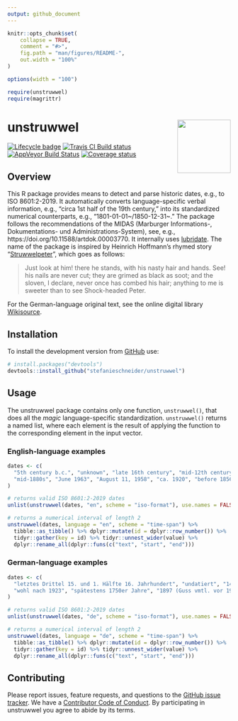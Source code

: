 ```yaml
---
output: github_document
---
```


<!-- README.md is generated from README.Rmd. Please edit that file -->

```r
knitr::opts_chunk$set(
	collapse = TRUE,
	comment = "#>",
	fig.path = "man/figures/README-",
	out.width = "100%"
)

options(width = "100")

require(unstruwwel)
require(magrittr)
```

# unstruwwel <img src="man/figures/logo.png" align="right" width="120" />

[![Lifecycle badge](https://img.shields.io/badge/lifecycle-maturing-blue.svg)](https://www.tidyverse.org/lifecycle/#maturing)
[![Travis CI Build status](https://travis-ci.org/stefanieschneider/unstruwwel.svg?branch=master)](https://travis-ci.org/stefanieschneider/unstruwwel)
[![AppVeyor Build Status](https://ci.appveyor.com/api/projects/status/github/stefanieschneider/unstruwwel?branch=master&svg=true)](https://ci.appveyor.com/project/stefanieschneider/unstruwwel)
[![Coverage status](https://codecov.io/github/stefanieschneider/unstruwwel/coverage.svg?branch=master)](https://codecov.io/github/stefanieschneider/unstruwwel?branch=master)

## Overview

This R package provides means to detect and parse historic dates, e.g., to ISO 8601:2-2019. It automatically converts language-specific verbal information, e.g., “circa 1st half of the 19th century,” into its standardized numerical counterparts, e.g., “1801-01-01\~/1850-12-31\~.” The package follows the recommendations of the MIDAS (Marburger Informations-, Dokumentations- und Administrations-System), see, e.g., https://doi.org/10.11588/artdok.00003770. It internally uses [lubridate](https://github.com/tidyverse/lubridate). The name of the package is inspired by Heinrich Hoffmann’s rhymed story “[Struwwelpeter](http://www.gutenberg.org/files/12116/12116-h/12116-h.htm#Shock-headed_Peter)”, which goes as follows:

> Just look at him! there he stands,
with his nasty hair and hands.
See! his nails are never cut;
they are grimed as black as soot;
and the sloven, I declare,
never once has combed his hair;
anything to me is sweeter
than to see Shock-headed Peter.

For the German-language original text, see the online digital library [Wikisource](https://de.wikisource.org/wiki/Der_Struwwelpeter/Struwwelpeter).

## Installation

To install the development version from [GitHub](https://github.com/stefanieschneider/unstruwwel) use:

``` r
# install.packages("devtools")
devtools::install_github("stefanieschneider/unstruwwel")
```

## Usage

The unstruwwel package contains only one function, `unstruwwel()`, that does all the *magic* language-specific standardization. `unstruwwel()` returns a named list, where each element is the result of applying the function to the corresponding element in the input vector.

### English-language examples
```r
dates <- c(
  "5th century b.c.", "unknown", "late 16th century", "mid-12th century",
  "mid-1880s", "June 1963", "August 11, 1958", "ca. 1920", "before 1856"
)

# returns valid ISO 8601:2-2019 dates
unlist(unstruwwel(dates, "en", scheme = "iso-format"), use.names = FALSE)

# returns a numerical interval of length 2 
unstruwwel(dates, language = "en", scheme = "time-span") %>%
  tibble::as_tibble() %>% dplyr::mutate(id = dplyr::row_number()) %>% 
  tidyr::gather(key = id) %>% tidyr::unnest_wider(value) %>% 
  dplyr::rename_all(dplyr::funs(c("text", "start", "end")))
```

### German-language examples
```r
dates <- c(
  "letztes Drittel 15. und 1. Hälfte 16. Jahrhundert", "undatiert", "1460?",
  "wohl nach 1923", "spätestens 1750er Jahre", "1897 (Guss vmtl. vor 1906)"
)

# returns valid ISO 8601:2-2019 dates
unlist(unstruwwel(dates, "de", scheme = "iso-format"), use.names = FALSE)

# returns a numerical interval of length 2 
unstruwwel(dates, language = "de", scheme = "time-span") %>%
  tibble::as_tibble() %>% dplyr::mutate(id = dplyr::row_number()) %>% 
  tidyr::gather(key = id) %>% tidyr::unnest_wider(value) %>% 
  dplyr::rename_all(dplyr::funs(c("text", "start", "end")))
```

## Contributing

Please report issues, feature requests, and questions to the [GitHub issue tracker](https://github.com/stefanieschneider/unstruwwel/issues). We have a [Contributor Code of Conduct](https://github.com/stefanieschneider/unstruwwel/blob/master/CODE_OF_CONDUCT.md). By participating in unstruwwel you agree to abide by its terms.
